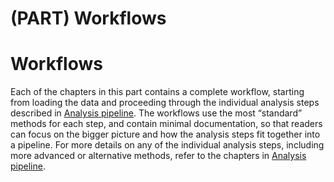 # (PART) Workflows {-}

# Workflows {#workflows}

Each of the chapters in this part contains a complete workflow, starting from loading the data and proceeding through the individual analysis steps described in [Analysis pipeline](#analysis_pipeline). The workflows use the most "standard" methods for each step, and contain minimal documentation, so that readers can focus on the bigger picture and how the analysis steps fit together into a pipeline. For more details on any of the individual analysis steps, including more advanced or alternative methods, refer to the chapters in [Analysis pipeline](#analysis_pipeline).


